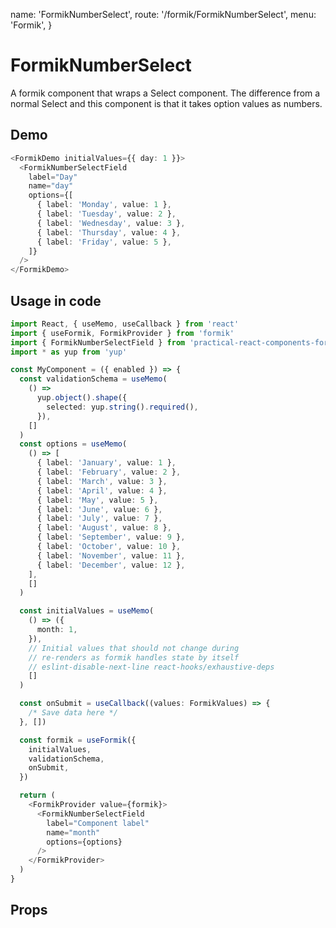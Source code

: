   name: 'FormikNumberSelect',
  route: '/formik/FormikNumberSelect',
  menu: 'Formik',
}

# FormikNumberSelect

A formik component that wraps a Select component.
The difference from a normal Select and this component is that it takes option values as numbers.

## Demo

```typescript type="demo"
<FormikDemo initialValues={{ day: 1 }}>
  <FormikNumberSelectField
    label="Day"
    name="day"
    options={[
      { label: 'Monday', value: 1 },
      { label: 'Tuesday', value: 2 },
      { label: 'Wednesday', value: 3 },
      { label: 'Thursday', value: 4 },
      { label: 'Friday', value: 5 },
    ]}
  />
</FormikDemo>
```

## Usage in code

```typescript
import React, { useMemo, useCallback } from 'react'
import { useFormik, FormikProvider } from 'formik'
import { FormikNumberSelectField } from 'practical-react-components-formik'
import * as yup from 'yup'

const MyComponent = ({ enabled }) => {
  const validationSchema = useMemo(
    () =>
      yup.object().shape({
        selected: yup.string().required(),
      }),
    []
  )
  const options = useMemo(
    () => [
      { label: 'January', value: 1 },
      { label: 'February', value: 2 },
      { label: 'March', value: 3 },
      { label: 'April', value: 4 },
      { label: 'May', value: 5 },
      { label: 'June', value: 6 },
      { label: 'July', value: 7 },
      { label: 'August', value: 8 },
      { label: 'September', value: 9 },
      { label: 'October', value: 10 },
      { label: 'November', value: 11 },
      { label: 'December', value: 12 },
    ],
    []
  )

  const initialValues = useMemo(
    () => ({
      month: 1,
    }),
    // Initial values that should not change during
    // re-renders as formik handles state by itself
    // eslint-disable-next-line react-hooks/exhaustive-deps
    []
  )

  const onSubmit = useCallback((values: FormikValues) => {
    /* Save data here */
  }, [])

  const formik = useFormik({
    initialValues,
    validationSchema,
    onSubmit,
  })

  return (
    <FormikProvider value={formik}>
      <FormikNumberSelectField
        label="Component label"
        name="month"
        options={options}
      />
    </FormikProvider>
  )
}
```

## Props

<Props of="FormikNumberSelect" />
